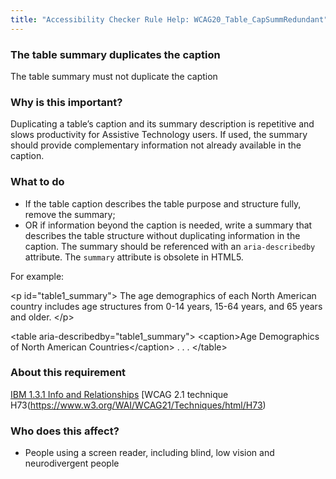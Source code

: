 ```yaml
---
title: "Accessibility Checker Rule Help: WCAG20_Table_CapSummRedundant"
---
```


<div className="toolHelp">
<Row>
<Column colLg={16} colMd={8} colSm={4} className="toolHead">

### The table summary duplicates the caption

<div id="locLevel"></div>

The table summary must not duplicate the caption

</Column>
</Row>
<Row>
<Column colLg={11} colMd={5} colSm={4} className="toolMain">

### Why is this important?

Duplicating a table’s caption and its summary description is repetitive and slows productivity for Assistive Technology users. If used, the summary should provide complementary information not already available in the caption.

<div id="locSnippet"></div>

### What to do

  * If the table caption describes the table purpose and structure fully, remove the summary;
  * OR if information beyond the caption is needed, write a summary that describes the table structure without duplicating information in the caption. The summary should be referenced with an `aria-describedby` attribute.  The `summary` attribute is obsolete in HTML5.

  For example:

<CodeSnippet type="multi" light={true}>&lt;p id="table1_summary"&gt;
    The age demographics of each North American country includes age structures from 0-14 years, 15-64 years, and 65 years and older.
&lt;/p&gt;
    
&lt;table aria-describedby="table1_summary"&gt;
    &lt;caption&gt;Age Demographics of North American Countries&lt;/caption&gt;
      . . .
&lt;/table&gt;</CodeSnippet>

</Column>
<Column colLg={5} colMd={3} colSm={4} className="toolLeft">

### About this requirement

[IBM 1.3.1 Info and Relationships](https://www.ibm.com/able/requirements/requirements/#1_3_1)
[WCAG 2.1 technique H73(https://www.w3.org/WAI/WCAG21/Techniques/html/H73)

### Who does this affect?

* People using a screen reader, including blind, low vision and neurodivergent people

</Column>
</Row>
</div>

